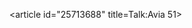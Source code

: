 <article id="25713688" title=Talk:Avia 51>
	<talkpage id="25713688" title="Talk:Avia 51">
{{WPAVIATION|class=C
| b1 &lt;!--Referencing &amp; citations--&gt; = n
| b2 &lt;!--Coverage &amp; accuracy    --&gt; =y
| b3 &lt;!--Structure              --&gt; =y
| b4 &lt;!--Grammar &amp; style        --&gt; =y
| b5 &lt;!--Supporting materials   --&gt; =n
|imageneeded=y
|Aircraft-project=yes}}

{{WPMILHIST|class=stub|B1=n|B2=y|B3=y|B4=y|B5=n|Aviation=y}}
	</talkpage>
</article>